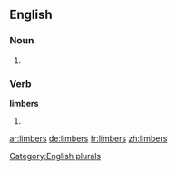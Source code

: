 ==English==

===Noun===
{{head|en}}

# {{plural of|limber}}

===Verb===
'''limbers'''

# {{en-third-person singular of|limber}}

[[Category:English plurals]]

[[ar:limbers]]
[[de:limbers]]
[[fr:limbers]]
[[zh:limbers]]